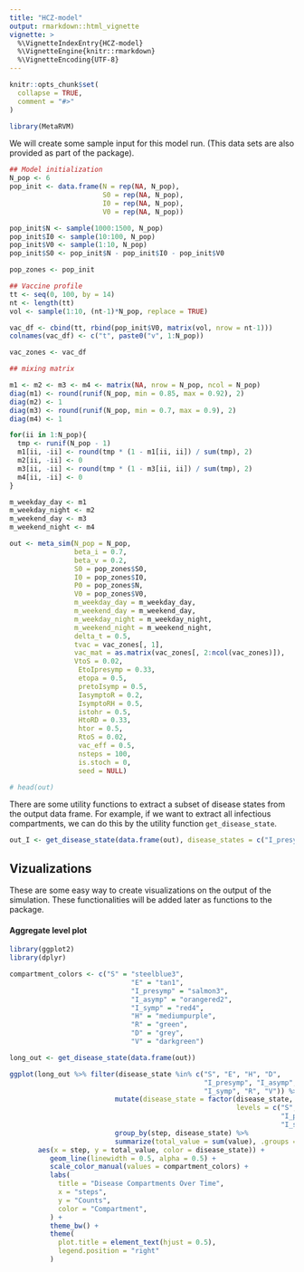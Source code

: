 ```yaml
---
title: "HCZ-model"
output: rmarkdown::html_vignette
vignette: >
  %\VignetteIndexEntry{HCZ-model}
  %\VignetteEngine{knitr::rmarkdown}
  %\VignetteEncoding{UTF-8}
---
```


```r
knitr::opts_chunk$set(
  collapse = TRUE,
  comment = "#>"
)
```

```r
library(MetaRVM)
```

We will create some sample input for this model run. (This data sets are also provided as part of the package).


```r
## Model initialization
N_pop <- 6
pop_init <- data.frame(N = rep(NA, N_pop),
                       S0 = rep(NA, N_pop),
                       I0 = rep(NA, N_pop),
                       V0 = rep(NA, N_pop))

pop_init$N <- sample(1000:1500, N_pop)
pop_init$I0 <- sample(10:100, N_pop)
pop_init$V0 <- sample(1:10, N_pop)
pop_init$S0 <- pop_init$N - pop_init$I0 - pop_init$V0

pop_zones <- pop_init

## Vaccine profile
tt <- seq(0, 100, by = 14)
nt <- length(tt)
vol <- sample(1:10, (nt-1)*N_pop, replace = TRUE)

vac_df <- cbind(tt, rbind(pop_init$V0, matrix(vol, nrow = nt-1)))
colnames(vac_df) <- c("t", paste0("v", 1:N_pop))

vac_zones <- vac_df

## mixing matrix

m1 <- m2 <- m3 <- m4 <- matrix(NA, nrow = N_pop, ncol = N_pop)
diag(m1) <- round(runif(N_pop, min = 0.85, max = 0.92), 2)
diag(m2) <- 1
diag(m3) <- round(runif(N_pop, min = 0.7, max = 0.9), 2)
diag(m4) <- 1

for(ii in 1:N_pop){
  tmp <- runif(N_pop - 1)
  m1[ii, -ii] <- round(tmp * (1 - m1[ii, ii]) / sum(tmp), 2)
  m2[ii, -ii] <- 0
  m3[ii, -ii] <- round(tmp * (1 - m3[ii, ii]) / sum(tmp), 2)
  m4[ii, -ii] <- 0
}

m_weekday_day <- m1
m_weekday_night <- m2
m_weekend_day <- m3
m_weekend_night <- m4
```


```r
out <- meta_sim(N_pop = N_pop,
                beta_i = 0.7,
                beta_v = 0.2,
                S0 = pop_zones$S0,
                I0 = pop_zones$I0,
                P0 = pop_zones$N,
                V0 = pop_zones$V0,
                m_weekday_day = m_weekday_day,
                m_weekend_day = m_weekend_day,
                m_weekday_night = m_weekday_night,
                m_weekend_night = m_weekend_night,
                delta_t = 0.5,
                tvac = vac_zones[, 1],
                vac_mat = as.matrix(vac_zones[, 2:ncol(vac_zones)]),
                VtoS = 0.02,
                 EtoIpresymp = 0.33,
                 etopa = 0.5,
                 pretoIsymp = 0.5,
                 IasymptoR = 0.2,
                 IsymptoRH = 0.5,
                 istohr = 0.5,
                 HtoRD = 0.33,
                 htor = 0.5,
                 RtoS = 0.02,
                 vac_eff = 0.5,
                 nsteps = 100,
                 is.stoch = 0,
                 seed = NULL)

# head(out)
```

There are some utility functions to extract a subset of disease states from the output data frame. For example, if we want to extract all infectious compartments, we can do this by the utility function `get_disease_state`.

```r
out_I <- get_disease_state(data.frame(out), disease_states = c("I_presymp", "I_asymp", "I_symp"))
```

## Vizualizations

These are some easy way to create visualizations on the output of the simulation. These functionalities will be added later as functions to the package.

#### Aggregate level plot

```r
library(ggplot2)
library(dplyr)

compartment_colors <- c("S" = "steelblue3",
                              "E" = "tan1",
                              "I_presymp" = "salmon3",
                              "I_asymp" = "orangered2",
                              "I_symp" = "red4",
                              "H" = "mediumpurple",
                              "R" = "green",
                              "D" = "grey",
                              "V" = "darkgreen")

long_out <- get_disease_state(data.frame(out))

ggplot(long_out %>% filter(disease_state %in% c("S", "E", "H", "D",
                                                "I_presymp", "I_asymp",
                                                "I_symp", "R", "V")) %>%
                          mutate(disease_state = factor(disease_state,
                                                        levels = c("S", "E", "H", "D",
                                                                   "I_presymp", "I_asymp",
                                                                   "I_symp", "R", "V"))) %>%
                          group_by(step, disease_state) %>%
                          summarize(total_value = sum(value), .groups = "drop"),
       aes(x = step, y = total_value, color = disease_state)) +
          geom_line(linewidth = 0.5, alpha = 0.5) +
          scale_color_manual(values = compartment_colors) +
          labs(
            title = "Disease Compartments Over Time",
            x = "steps",
            y = "Counts",
            color = "Compartment",
          ) +
          theme_bw() +
          theme(
            plot.title = element_text(hjust = 0.5),
            legend.position = "right"
          )
```
